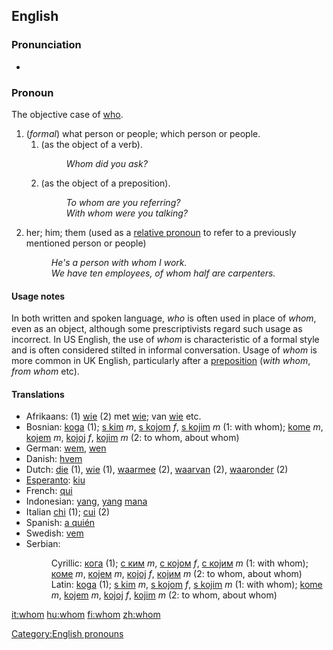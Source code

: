 ==English==

{{rank|tell|because|few|178|whom|love|far|seemed}}

===Pronunciation===
* {{audio|en-us-whom.ogg|Audio (US)}}

===Pronoun===
The objective case of [[who]]. 

#(''formal'') what person or people; which person or people.
##(as the object of a verb).
##:''Whom did you ask?''
##(as the object of a preposition).
##:''To whom are you referring?''
##:''With whom were you talking?''
#her; him; them (used as a [[relative pronoun]] to refer to a previously mentioned person or people)
#:''He's a person with whom I work.''
#:''We have ten employees, of whom half are carpenters.''

====Usage notes====
In both written and spoken language, ''who'' is often used in place of ''whom'', even as an object, although some prescriptivists regard such usage as incorrect. In US English, the use of ''whom'' is characteristic of a formal style and is often considered stilted in informal conversation. Usage of ''whom'' is more common in UK English, particularly after a [[preposition]] (''with whom'', ''from whom'' etc).

====Translations====
{{rfc}}
{{rfc-trans}}
*Afrikaans: (1) [[wie]] (2) met [[wie]]; van [[wie]] etc.
*Bosnian: [[koga]] (1); [[s kim]] ''m'', [[s kojom]] ''f'', [[s kojim]] ''m'' (1: with whom); [[kome]] ''m'', [[kojem]] ''m'', [[kojoj]] ''f'', [[kojim]] ''m'' (2: to whom, about whom)
*German: [[wem]], [[wen]] 
*Danish: [[hvem]]
*Dutch: [[die]] (1), [[wie]] (1), [[waarmee]] (2), [[waarvan]] (2), [[waaronder]] (2)
*[[Esperanto]]: [[kiu]]
*French: [[qui]]
*Indonesian: [[yang]], [[yang]] [[mana]]
*Italian [[chi]] (1); [[cui]] (2)
*Spanish: [[a quién]]
*Swedish: [[vem]]
*Serbian:
*:Cyrillic: [[кога]] (1); [[с ким]] ''m'', [[с којом]] ''f'', [[с којим]] ''m'' (1: with whom); [[коме]] ''m'', [[којем]] ''m'', [[којој]] ''f'', [[којим]] ''m'' (2: to whom, about whom)
*:Latin: [[koga]] (1); [[s kim]] ''m'', [[s kojom]] ''f'', [[s kojim]] ''m'' (1: with whom); [[kome]] ''m'', [[kojem]] ''m'', [[kojoj]] ''f'', [[kojim]] ''m'' (2: to whom, about whom)

[[Category:English pronouns]]

[[it:whom]]
[[hu:whom]]
[[fi:whom]]
[[zh:whom]]